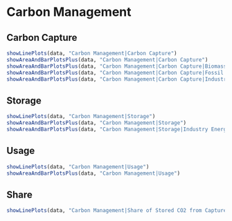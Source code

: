 # Carbon Management

## Carbon Capture

```r
showLinePlots(data, "Carbon Management|Carbon Capture")
showAreaAndBarPlotsPlus(data, "Carbon Management|Carbon Capture")
showAreaAndBarPlotsPlus(data, "Carbon Management|Carbon Capture|Biomass|Pe2Se")
showAreaAndBarPlotsPlus(data, "Carbon Management|Carbon Capture|Fossil|Pe2Se")
showAreaAndBarPlotsPlus(data, "Carbon Management|Carbon Capture|Industry Energy")
```

## Storage

```r
showLinePlots(data, "Carbon Management|Storage")
showAreaAndBarPlotsPlus(data, "Carbon Management|Storage")
showAreaAndBarPlotsPlus(data, "Carbon Management|Storage|Industry Energy")
```

## Usage

```r
showLinePlots(data, "Carbon Management|Usage")
showAreaAndBarPlotsPlus(data, "Carbon Management|Usage")
```

## Share

```r
showLinePlots(data, "Carbon Management|Share of Stored CO2 from Captured CO2")
```
